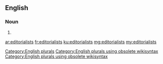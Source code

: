 ==English==

===Noun===
{{head|en}}

# {{plural of|editorialist}}

[[Category:English plurals]][[Category:English plurals using obsolete wikisyntax]][[Category:English plurals using obsolete wikisyntax]]

[[ar:editorialists]]
[[fr:editorialists]]
[[ku:editorialists]]
[[mg:editorialists]]
[[my:editorialists]]